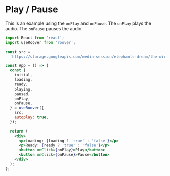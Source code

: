 # Play / Pause

This is an example using the `onPlay` and `onPause`. The `onPlay` plays the audio. The `onPause` pauses the audio.

```jsx
import React from 'react';
import useRoover from 'roover';

const src =
  'https://storage.googleapis.com/media-session/elephants-dream/the-wires.mp3';

const App = () => {
  const {
    initial,
    loading,
    ready,
    playing,
    paused,
    onPlay,
    onPause,
  } = useRoover({
    src,
    autoplay: true,
  });

  return (
    <div>
      <p>Loading: {loading ? 'true' : 'false'}</p>
      <p>Ready: {ready ? 'true' : 'false'}</p>
      <button onClick={onPlay}>Play</button>
      <button onClick={onPause}>Pause</button>
    </div>
  );
};
```
